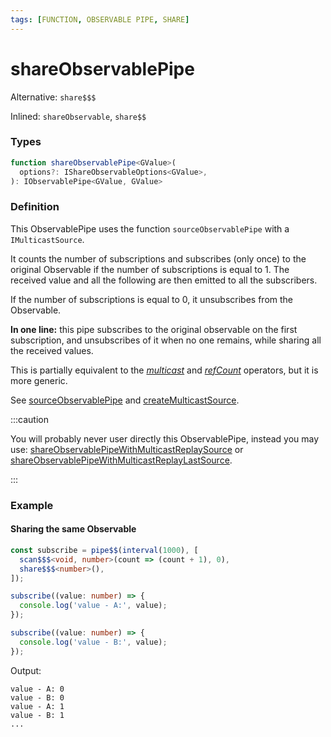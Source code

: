 ```yaml
---
tags: [FUNCTION, OBSERVABLE PIPE, SHARE]
---
```


# shareObservablePipe

Alternative: `share$$$`

Inlined: `shareObservable`, `share$$`

### Types

```ts
function shareObservablePipe<GValue>(
  options?: IShareObservableOptions<GValue>,
): IObservablePipe<GValue, GValue>
```

### Definition

This ObservablePipe uses the function `sourceObservablePipe` with a `IMulticastSource`.

It counts the number of subscriptions and subscribes (only once) to the original Observable if the number of
subscriptions is equal to 1. The received value and all the following are then emitted to all the subscribers.

If the number of subscriptions is equal to 0, it unsubscribes from the Observable.

**In one line:** this pipe subscribes to the original observable on the first subscription,
and unsubscribes of it when no one remains, while sharing all the received values.

This is partially equivalent to the *[multicast](https://rxjs-dev.firebaseapp.com/api/operators/multicast)*
and *[refCount](https://rxjs-dev.firebaseapp.com/api/operators/refCount)* operators, but it is more generic.

See [sourceObservablePipe](/docs/reference/source-observable-pipe)
and [createMulticastSource](/docs/reference/create-multicast-source/).

:::caution

You will probably never user directly this ObservablePipe, instead you may use:
[shareObservablePipeWithMulticastReplaySource](/docs/reference/share-observable-pipe-with-multicast-replay-source/)
or
[shareObservablePipeWithMulticastReplayLastSource](/docs/reference/share-observable-pipe-with-multicast-replay-last-source/).

:::

### Example

#### Sharing the same Observable

```ts
const subscribe = pipe$$(interval(1000), [
  scan$$$<void, number>(count => (count + 1), 0),
  share$$$<number>(),
]);

subscribe((value: number) => {
  console.log('value - A:', value);
});

subscribe((value: number) => {
  console.log('value - B:', value);
});
```

Output:

```text
value - A: 0
value - B: 0
value - A: 1
value - B: 1
...
```

